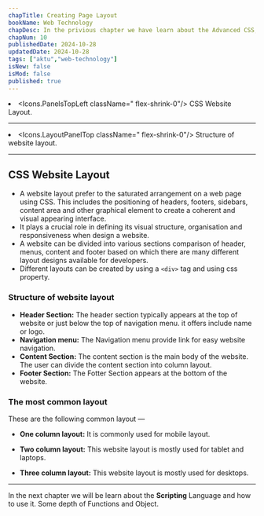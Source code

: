 ```yaml
---
chapTitle: Creating Page Layout 
bookName: Web Technology
chapDesc: In the privious chapter we have learn about the Advanced CSS, something like as grouping, dimentions, display, position property, pseudo class and navigation bar. which will be help us to create layout and design of the web page.
chapNum: 10
publishedDate: 2024-10-28
updatedDate: 2024-10-28
tags: ["aktu","web-technology"]
isNew: false
isMod: false
published: true
---
```



<ChapIntro><li className="flex gap-3"><Icons.PanelsTopLeft className=" flex-shrink-0"/> CSS Website Layout. </li><hr className="my-2"/><li className="flex gap-3"><Icons.LayoutPanelTop className=" flex-shrink-0"/> Structure of website layout. </li></ChapIntro>

---
## CSS Website Layout
- A website layout prefer to the saturated arrangement on a web page using CSS. This includes the positioning of headers, footers, sidebars, content area and other graphical element to create a coherent and visual appearing interface.
- It plays a crucial role in defining its visual structure, organisation and responsiveness when design a website.
- A website can be divided into various sections comparison of header, menus, content and footer based on which there are many different layout designs available for developers.
- Different layouts can be created by using a `<div>` tag and using css property.

### Structure of website layout

<FigureMdx lightUrl="wt-website-structure-layout-three-column" desc="Structure of website layout."/>

- **Header Section:** The header section typically appears at the top of website or just below the top of navigation menu. it offers include name or logo.
- **Navigation menu:** The Navigation menu provide link for easy website navigation.
- **Content Section:** The content section is the main body of the website. The user can divide the content section into column layout.
- **Footer Section:** The Fotter Section appears at the bottom of the website. 

### The most common layout
These are the following common layout &mdash;
- **One column layout:** It is commonly used for mobile layout.
<FigureMdx lightUrl="wt-website-structure-layout-one-column" desc="One column layout structure"/>

- **Two column layout:** This website layout is mostly used for tablet and laptops.
<FigureMdx lightUrl="wt-website-structure-layout-two-column" desc="Two column layout structure"/>

- **Three column layout:** This website layout is mostly used for desktops.
<FigureMdx lightUrl="wt-website-structure-layout-three-column" desc="Three column layout structure"/>


---

<NextUp nextChap="11" nextChapName="JavaScript" nextChapLink="/web-technology/js"> In the next chapter we will be learn about the **Scripting** Language and how to use it. Some depth of Functions and Object.</NextUp>
